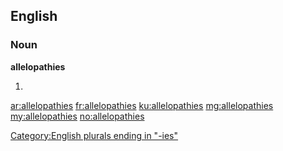 ==English==

===Noun===
'''allelopathies'''

# {{plural of|allelopathy}}

[[Category:English plurals ending in "-ies"]]

[[ar:allelopathies]]
[[fr:allelopathies]]
[[ku:allelopathies]]
[[mg:allelopathies]]
[[my:allelopathies]]
[[no:allelopathies]]